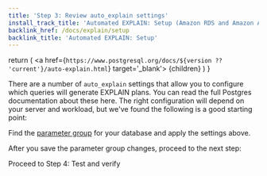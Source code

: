```yaml
---
title: 'Step 3: Review auto_explain settings'
install_track_title: 'Automated EXPLAIN: Setup (Amazon RDS and Amazon Aurora)'
backlink_href: /docs/explain/setup
backlink_title: 'Automated EXPLAIN: Setup'
---
```



  return (
    <a href={`https://www.postgresql.org/docs/${version ?? 'current'}/auto-explain.html`} target='_blank'>
      {children}
    </a>
  )
}

There are a number of `auto_explain` settings that allow you to configure which queries
will generate EXPLAIN plans. You can read the full Postgres documentation about
these <AutoExplainLink version={props.pgMajorVersion}>here</AutoExplainLink>.
The right configuration will depend on your server and workload,
but we've found the following is a good starting point:

<PgSettingsRecommendations recommendations={getAutoExplainSettingRecommendations(props.settings)} />

Find the [parameter group](https://console.aws.amazon.com/rds/home#parameter-groups:id=) for your database and apply the settings above.


After you save the parameter group changes, proceed to the next step:
<Link className="btn btn-success" to="04_test_and_verify">
  Proceed to Step 4: Test and verify
</Link>

